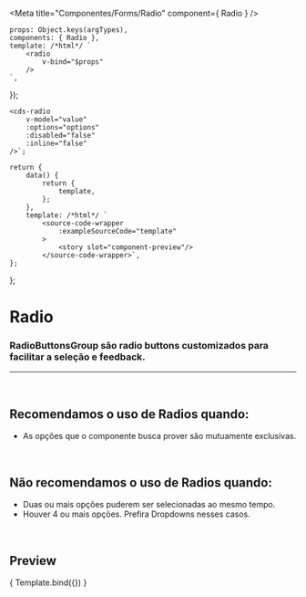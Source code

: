 
<Meta
	title="Componentes/Forms/Radio"
	component={ Radio }
/>

	props: Object.keys(argTypes),
	components: { Radio },
	template: /*html*/ `
		<radio
			v-bind="$props" 
		/>
	`,
});

	<cds-radio
		v-model="value"
		:options="options"
		:disabled="false"
		:inline="false"
	/>`;

	return {
		data() {
			return {
				template,
			};
		},
		template: /*html*/ `
			<source-code-wrapper
				:exampleSourceCode="template"
			>
				<story slot="component-preview"/>
			</source-code-wrapper>`,
	};
};

# Radio

### RadioButtonsGroup são radio buttons customizados para facilitar a seleção e feedback.
---
<br />

## Recomendamos o uso de Radios quando:
- As opções que o componente busca prover são mutuamente exclusivas.

<br />

## Não recomendamos o uso de Radios quando:
- Duas ou mais opções puderem ser selecionadas ao mesmo tempo.
- Houver 4 ou mais opções. Prefira Dropdowns nesses casos.

<br />

## Preview


<Canvas>
	<Story
		name="Radio button group"
		decorators={[docsDecorator]}
		args={{
			value,
			disabled: false,
			inline: false,
            label: 'Default'
		}}
	>
		{ Template.bind({}) }
	</Story>
</Canvas>

<ArgsTable story="Radio button group" />